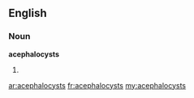 ==English==

===Noun===
'''acephalocysts'''

# {{plural of|[[acephalocyst]]}}

[[ar:acephalocysts]]
[[fr:acephalocysts]]
[[my:acephalocysts]]